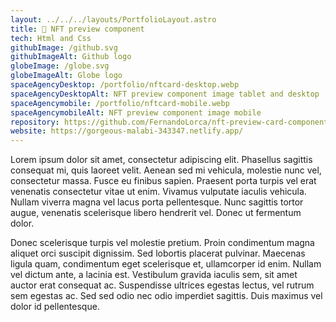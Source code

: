 ```yaml
---
layout: ../../../layouts/PortfolioLayout.astro
title: 🎴 NFT preview component
tech: Html and Css
githubImage: /github.svg
githubImageAlt: Github logo
globeImage: /globe.svg
globeImageAlt: Globe logo
spaceAgencyDesktop: /portfolio/nftcard-desktop.webp
spaceAgencyDesktopAlt: NFT preview component image tablet and desktop
spaceAgencymobile: /portfolio/nftcard-mobile.webp
spaceAgencymobileAlt: NFT preview component image mobile
repository: https://github.com/FernandoLorca/nft-preview-card-component
website: https://gorgeous-malabi-343347.netlify.app/
---
```



<div class="flex justify-center gap-10">
  <MarkdownImages
    src={frontmatter.spaceAgencyDesktop}
    alt={frontmatter.spaceAgencyDesktopAlt}
  />
  <MarkdownImages
    src={frontmatter.spaceAgencymobile}
    alt={frontmatter.spaceAgencymobileAlt}
  />
</div>

<div class="flex gap-5 justify-center">
  <ButtonCta
    text="Repositorio"
    href={frontmatter.repository}
    iconImg={frontmatter.githubImage}
    iconImgAlt={frontmatter.githubImageAlt}
  />
  <ButtonCta
    text="Sitio"
    href={frontmatter.website}
    iconImg={frontmatter.globeImage}
    iconImgAlt={frontmatter.globeImageAlt}
  />
</div>

Lorem ipsum dolor sit amet, consectetur adipiscing elit. Phasellus sagittis consequat mi, quis laoreet velit. Aenean sed mi vehicula, molestie nunc vel, consectetur massa. Fusce eu finibus sapien. Praesent porta turpis vel erat venenatis consectetur vitae ut enim. Vivamus vulputate iaculis vehicula. Nullam viverra magna vel lacus porta pellentesque. Nunc sagittis tortor augue, venenatis scelerisque libero hendrerit vel. Donec ut fermentum dolor.

Donec scelerisque turpis vel molestie pretium. Proin condimentum magna aliquet orci suscipit dignissim. Sed lobortis placerat pulvinar. Maecenas ligula quam, condimentum eget scelerisque et, ullamcorper id enim. Nullam vel dictum ante, a lacinia est. Vestibulum gravida iaculis sem, sit amet auctor erat consequat ac. Suspendisse ultrices egestas lectus, vel rutrum sem egestas ac. Sed sed odio nec odio imperdiet sagittis. Duis maximus vel dolor id pellentesque.
